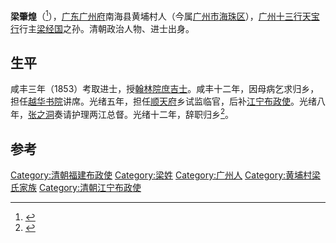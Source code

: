 '''梁肇煌'''（{{bd|1827年||1886年}}<ref>{{Cite book|title=晚清民国岭南美术论稿|last=邝以明著|first=|publisher=广州：广东教育出版社|year=2017.08|isbn=978-7-5548-1840-4|location=|pages=19-20}}</ref>），[[广东|广东]][[广州府|广州府]]南海县黄埔村人（今属[[广州市|广州市]][[海珠区|海珠区]]），[[广州十三行|广州十三行]][[天宝行|天宝行]]行主[[梁经国|梁经国]]之孙。清朝政治人物、进士出身。

== 生平 ==
咸丰三年（1853）考取进士，授[[翰林院|翰林院]][[庶吉士|庶吉士]]。咸丰十二年，因母病乞求归乡，担任[[越华书院|越华书院]]讲席。光绪五年，担任[[顺天府|顺天府]]乡试监临官，后补[[江宁布政使|江宁布政使]]。光绪八年，[[张之洞|张之洞]]奏请护理两江总督。光绪十二年，辞职归乡<ref>{{Cite book|title=历史文献 第10辑|last=陈建华主编；上海图书馆历史文献研究所编|first=|publisher=上海：上海古籍出版社|year=2006.04|isbn=7-5325-4281-5|location=|pages=112}}</ref>。

==参考==
{{reflist}}
{{咸丰三年癸丑科殿试金榜}}

[[Category:清朝福建布政使|Category:清朝福建布政使]]
[[Category:梁姓|Category:梁姓]]
[[Category:广州人|Category:广州人]]
[[Category:黄埔村梁氏家族|Category:黄埔村梁氏家族]]
[[Category:清朝江宁布政使|Category:清朝江宁布政使]]